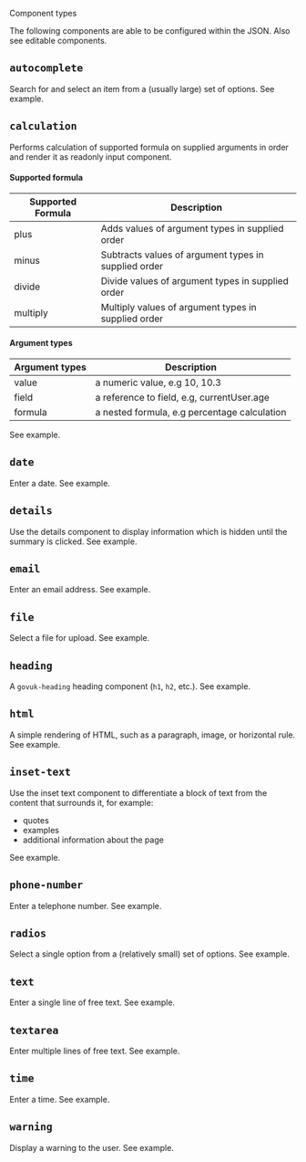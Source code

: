 <!-- Global imports -->

<Meta title="JSON Format/Component types" id="F-Component-Types" />

<Heading size="xl" id="json-form" caption="JSON Format">Component types</Heading>

The following components are able to be configured within the JSON.
Also see <Link href="/?path=/docs/f-editable-components">editable components</Link>.

## `autocomplete`
Search for and select an item from a (usually large) set of options.
See <Link href="/?path=/docs/f-examples-component--page#autocomplete">example</Link>.

## `calculation`
Performs calculation of supported formula on supplied arguments in order and render it as readonly input component.
#### Supported formula
| Supported Formula | Description |
|-------------------|-------------|
| plus | Adds values of argument types in supplied order |
| minus | Subtracts values of argument types in supplied order |
| divide | Divide values of argument types in supplied order |
| multiply | Multiply values of argument types in supplied order |
#### Argument types
| Argument types | Description |
|----------------|-------------|
| value | a numeric value, e.g 10, 10.3 |
| field | a reference to field, e.g, currentUser.age |
| formula | a nested formula, e.g percentage calculation |
See <Link href="/?path=/docs/f-examples-component--page#calculation">example</Link>.

## `date`
Enter a date.
See <Link href="/?path=/docs/f-examples-component--page#date">example</Link>.

## `details`
Use the details component to display information which is hidden until the summary is clicked.
See <Link href="/?path=/docs/f-examples-component--page#details">example</Link>.

## `email`
Enter an email address.
See <Link href="/?path=/docs/f-examples-component--page#email">example</Link>.

## `file`
Select a file for upload.
See <Link href="/?path=/docs/f-examples-component--page#file">example</Link>.

## `heading`
A `govuk-heading` heading component (`h1`, `h2`, etc.).
See <Link href="/?path=/docs/f-examples-component--page#heading">example</Link>.

## `html`
A simple rendering of HTML, such as a paragraph, image, or horizontal rule.
See <Link href="/?path=/docs/f-examples-component--page#html">example</Link>.

## `inset-text`
Use the inset text component to differentiate a block of text from the content that surrounds it, for example:

* quotes
* examples
* additional information about the page

See <Link href="/?path=/docs/f-examples-component--page#inset-text">example</Link>.

## `phone-number`
Enter a telephone number.
See <Link href="/?path=/docs/f-examples-component--page#phone-number">example</Link>.

## `radios`
Select a single option from a (relatively small) set of options.
See <Link href="/?path=/docs/f-examples-component--page#radios">example</Link>.

## `text`
Enter a single line of free text.
See <Link href="/?path=/docs/f-examples-component--page#text">example</Link>.

## `textarea`
Enter multiple lines of free text.
See <Link href="/?path=/docs/f-examples-component--page#textarea">example</Link>.

## `time`
Enter a time.
See <Link href="/?path=/docs/f-examples-component--page#time">example</Link>.

## `warning`
Display a warning to the user.
See <Link href="/?path=/docs/f-examples-component--page#warning">example</Link>.
